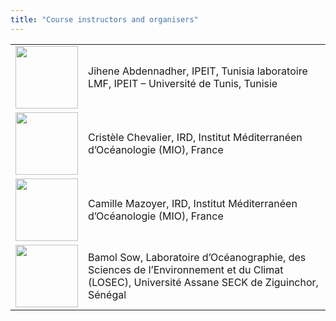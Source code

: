```yaml
---
title: "Course instructors and organisers"
---
```


<table>
  <tr>
    <td style="width: 100px;"><img src="images/organisateurs/abdennadher.jpg" width="100"></td>
    <td style="width: 700px;">Jihene Abdennadher, IPEIT, Tunisia laboratoire LMF, IPEIT – Université de Tunis, Tunisie</td>
  </tr>
  <tr>
    <td><img src="images/organisateurs/chevalier.jpg" width="100"></td>
    <td>Cristèle Chevalier, IRD, Institut Méditerranéen d'Océanologie (MIO), France</td>
  </tr>
  <tr>
    <td><img src="images/organisateurs/mazoyer.jpg" width="100"></td>
    <td>Camille Mazoyer, IRD, Institut Méditerranéen d'Océanologie (MIO), France</td>
  </tr>
  <tr>
    <td><img src="images/organisateurs/sow.jpg" width="100"></td>
    <td>Bamol Sow, Laboratoire d'Océanographie, des Sciences de l'Environnement et du Climat (LOSEC), Université Assane SECK de Ziguinchor, Sénégal</td>
  </tr>
</table>